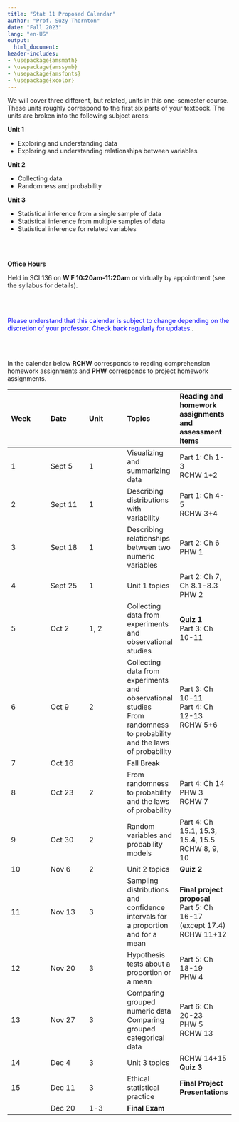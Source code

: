 ```yaml
---
title: "Stat 11 Proposed Calendar"
author: "Prof. Suzy Thornton"
date: "Fall 2023"
lang: "en-US"
output:
  html_document:
header-includes:
- \usepackage{amsmath}
- \usepackage{amssymb}
- \usepackage{amsfonts}
- \usepackage{xcolor}
---
```




We will cover three different, but related, units in this one-semester course. These units roughly correspond to the first six parts of your textbook. The units are broken into the following subject areas:


**Unit 1**

- Exploring and understanding data 
- Exploring and understanding relationships between variables 



**Unit 2**

- Collecting data 
- Randomness and probability


**Unit 3**

- Statistical inference from a single sample of data 
- Statistical inference from multiple samples of data 
- Statistical inference for related variables 

<br><br>

**Office Hours** 

Held in SCI 136 on **W F 10:20am-11:20am** or virtually by appointment (see the syllabus for details).

<br><br>

<span style="color:blue">Please understand that this calendar is subject to change depending on the discretion of your professor. Check back regularly for updates.</span>.

<br><br>

In the calendar below **RCHW** corresponds to reading comprehension homework assignments and **PHW** corresponds to project homework assignments.

|Week |Date |Unit |Topics |Reading and homework assignments and assessment items |
|:--- |:--- |:--- |:--- |:--- |
| 1 | Sept 5 | 1 | Visualizing and summarizing data | Part 1: Ch 1-3 <br> RCHW 1+2 |
| 2 | Sept 11 | 1 |  Describing distributions with variability  | Part 1: Ch 4-5 <br> RCHW 3+4  |
| 3 | Sept 18 | 1 |  Describing relationships between two numeric variables | Part 2: Ch 6 <br> PHW 1 |
| 4 | Sept 25 | 1   | Unit 1 topics | Part 2: Ch 7, Ch 8.1-8.3 <br> PHW 2  |
| 5 | Oct 2 | 1, 2  | Collecting data from experiments and observational studies | **Quiz 1** <br> Part 3: Ch 10-11  |
| 6 | Oct 9 | 2 |  Collecting data from experiments and observational studies <br> From randomness to probability and the laws of probability |  Part 3: Ch 10-11 <br> Part 4: Ch 12-13  <br> RCHW 5+6 |
| 7 | Oct 16 |  | Fall Break |   |
| 8 | Oct 23 | 2 |  From randomness to probability and the laws of probability  | Part 4: Ch 14  <br> PHW 3 <br> RCHW 7 |
| 9 | Oct 30 | 2 |  Random variables and probability models | Part 4: Ch 15.1, 15.3, 15.4, 15.5 <br> RCHW 8, 9, 10 |
| 10 | Nov 6 | 2 | Unit 2 topics | **Quiz 2** |
| 11 | Nov 13 | 3 |  Sampling distributions and confidence intervals for a proportion and for a mean |  **Final project proposal** <br> Part 5: Ch 16-17 (except 17.4) <br> RCHW 11+12 |
| 12 | Nov 20 | 3 | Hypothesis tests about a proportion or a mean  | Part 5: Ch 18-19 <br> PHW 4   |
| 13 | Nov 27 | 3 | Comparing grouped numeric data <br> Comparing grouped categorical data | Part 6: Ch 20-23 <br> PHW 5 <br> RCHW 13  |
| 14 | Dec 4 | 3 | Unit 3 topics  | RCHW 14+15 <br> **Quiz 3**  |
| 15 | Dec 11 | 3 |  Ethical statistical practice |  **Final Project Presentations** |
|  |  Dec 20  | 1-3 |  **Final Exam** |  |




